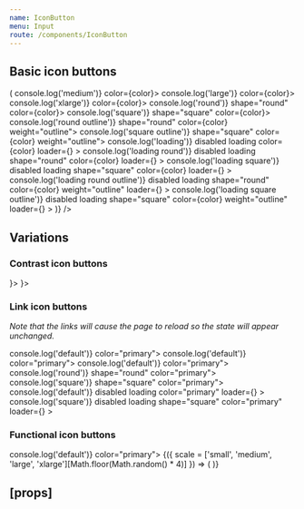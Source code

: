 ```yaml
---
name: IconButton
menu: Input
route: /components/IconButton
---
```



<PageTitle title="IconButton" src="components/Button" />

## Basic icon buttons

<Playground>
  <ThemeWrapper>
    <Looper
      list={['primary', 'success', 'warning', 'danger', 'neutral', 'neutralAccessible', 'black', 'white']}
      render={color => (
        <Flex direction="row" alignItems="center" key={color}>
          <Rhythm m={1}>
            <IconButton onClick={() => console.log('medium')} color={color}>
              <BlobbrIcon scale="medium" />
            </IconButton>
            <IconButton onClick={() => console.log('large')} color={color}>
              <BlobbrIcon scale="large" />
            </IconButton>
            <IconButton onClick={() => console.log('xlarge')} color={color}>
              <BlobbrIcon scale="xlarge" />
            </IconButton>
            <IconButton onClick={() => console.log('round')} shape="round" color={color}>
              <BlobbrIcon scale="medium" />
            </IconButton>
            <IconButton onClick={() => console.log('square')} shape="square" color={color}>
              <BlobbrIcon scale="medium" />
            </IconButton>
            <IconButton onClick={() => console.log('round outline')} shape="round" color={color} weight="outline">
              <BlobbrIcon scale="medium" />
            </IconButton>
            <IconButton onClick={() => console.log('square outline')} shape="square" color={color} weight="outline">
              <BlobbrIcon scale="medium" />
            </IconButton>
            <IconButton
              onClick={() => console.log('loading')}
              disabled
              loading
              color={color}
              loader={<SpinnerIcon scale="medium" />}
            >
              <BlobbrIcon scale="xlarge" />
            </IconButton>
            <IconButton
              onClick={() => console.log('loading round')}
              disabled
              loading
              shape="round"
              color={color}
              loader={<SpinnerIcon scale="medium" />}
            >
              <BlobbrIcon scale="medium" />
            </IconButton>
            <IconButton
              onClick={() => console.log('loading square')}
              disabled
              loading
              shape="square"
              color={color}
              loader={<SpinnerIcon scale="medium" />}
            >
              <BlobbrIcon scale="medium" />
            </IconButton>
            <IconButton
              onClick={() => console.log('loading round outline')}
              disabled
              loading
              shape="round"
              color={color}
              weight="outline"
              loader={<SpinnerIcon scale="medium" />}
            >
              <BlobbrIcon scale="medium" />
            </IconButton>
            <IconButton
              onClick={() => console.log('loading square outline')}
              disabled
              loading
              shape="square"
              color={color}
              weight="outline"
              loader={<SpinnerIcon scale="medium" />}
            >
              <BlobbrIcon scale="medium" />
            </IconButton>
          </Rhythm>
        </Flex>
      )}
    />
  </ThemeWrapper>
</Playground>

## Variations

### Contrast icon buttons

<Playground>
  <ThemeWrapper contrast>
    <Flex direction="row" alignItems="center">
      <Rhythm m={1}>
        <IconButton contrast>
          <BlobbrIcon scale="medium" />
        </IconButton>
        <IconButton contrast>
          <BlobbrIcon scale="large" />
        </IconButton>
        <IconButton contrast>
          <BlobbrIcon scale="xlarge" />
        </IconButton>
        <IconButton contrast shape="round">
          <BlobbrIcon scale="medium" />
        </IconButton>
        <IconButton contrast shape="square">
          <BlobbrIcon scale="medium" />
        </IconButton>
        <IconButton contrast disabled loading loader={<SpinnerIcon scale="medium" />}>
          <BlobbrIcon scale="xlarge" />
        </IconButton>
        <IconButton contrast disabled loading shape="square" loader={<SpinnerIcon scale="medium" />}>
          <BlobbrIcon scale="medium" />
        </IconButton>
      </Rhythm>
    </Flex>
  </ThemeWrapper>
</Playground>

### Link icon buttons

_Note that the links will cause the page to reload so the state will appear unchanged._

<Playground>
  <ThemeWrapper>
    <Flex direction="row" alignItems="center">
      <Rhythm m={1}>
        <IconButton href="#linked" onClick={() => console.log('default')} color="primary">
          <BlobbrIcon scale="medium" />
        </IconButton>
        <IconButton href="#linked" onClick={() => console.log('default')} color="primary">
          <BlobbrIcon scale="large" />
        </IconButton>
        <IconButton href="#linked" onClick={() => console.log('default')} color="primary">
          <BlobbrIcon scale="xlarge" />
        </IconButton>
        <IconButton href="#linked" onClick={() => console.log('round')} shape="round" color="primary">
          <BlobbrIcon scale="medium" />
        </IconButton>
        <IconButton href="#linked" onClick={() => console.log('square')} shape="square" color="primary">
          <BlobbrIcon scale="medium" />
        </IconButton>
        <IconButton
          href="#linked"
          onClick={() => console.log('default')}
          disabled
          loading
          color="primary"
          loader={<SpinnerIcon scale="medium" />}
        >
          <BlobbrIcon scale="xlarge" />
        </IconButton>
        <IconButton
          href="#linked"
          onClick={() => console.log('square')}
          disabled
          loading
          shape="square"
          color="primary"
          loader={<SpinnerIcon scale="medium" />}
        >
          <BlobbrIcon scale="medium" />
        </IconButton>
      </Rhythm>
    </Flex>
  </ThemeWrapper>
</Playground>

### Functional icon buttons

<Playground>
  <ThemeWrapper>
    <IconButton onClick={() => console.log('default')} color="primary">
      {({ scale = ['small', 'medium', 'large', 'xlarge'][Math.floor(Math.random() * 4)] }) => (
        <BlobbrIcon scale={scale} />
      )}
    </IconButton>
  </ThemeWrapper>
</Playground>

## \[props\]

<Props of={IconButton} />
